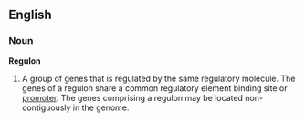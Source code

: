 ==English==
===Noun===
'''Regulon'''
# A group of genes that is regulated by the same regulatory molecule. The genes of a regulon share a common regulatory element binding site or [[promoter]]. The genes comprising a regulon may be located non-contiguously in the genome.